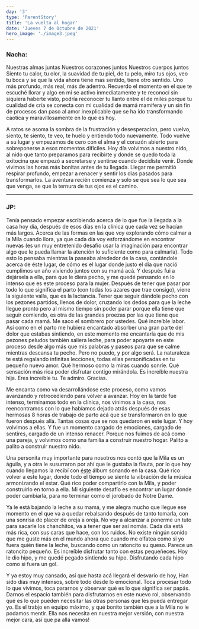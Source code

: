 ```yaml
---
day: '3'
type: 'ParentStory'
title: 'La vuelta al hogar'
date: 'Jueves 7 de Octubre de 2021'
hero_image: './image3.jpeg'
---
```


### Nacha:

Nuestras almas juntas
Nuestros corazones juntos
Nuestros cuerpos juntos
Siento tu calor, tu olor, la suavidad de tu piel, de tu pelo, miro tus ojos, veo tu boca y se que la vida ahora tiene mas sentido, tiene otro sentido. Uno más profundo, más real, más de adentro.
Recuerdo el momento en el que te escuché llorar y algo en mí se activo inmediatamente y te reconocí sin siquiera haberte visto, podría reconocer tu llanto entre el de miles porque tu cualidad de cría se conecta con mi cualidad de mamá mamífera y un sin fin de procesos dan paso al amor inexplicable que se ha ido transformando caotica y maravillosamente en lo que es hoy.

A ratos se asoma la sombra de la frustración y desesperacion, pero vuelvo, siento, te siento, te veo, te huelo y entiendo todo nuevamente. Todo vuelve a su lugar y empezamos de cero con el alma y el corazón abierto para sobreponerse a esos momentos difíciles.
Hoy día volvimos a nuestro nido, al nido que tanto preparamos para recibirte y donde se quedo toda la oxitocina que empezó a secretarse y sentirse cuando decidiste venir. Donde vivimos las horas más bonitas antes de tu llegada.
Llegar me permitió respirar profundo, empezar a renacer y sentir los días pasados para transformarlos.
La aventura recién comienza y solo se que sea lo que sea que venga, se que la ternura de tus ojos es el camino.

---

### JP:

Tenía pensado empezar escribiendo acerca de lo que fue la llegada a la casa hoy día, después de esos días en la clínica que cada vez se hacían más largos. Acerca de las formas en las que voy explorando cómo calmar a la Mila cuando llora, ya que cada día voy esforzándome en encontrar nuevas (es un muy entretenido desafío usar la imaginación para encontrar algo que le pueda llamar la atención lo suficiente como para calmarla). Todo esto lo pensaba mientras la paseaba alrededor de la casa, contándole acerca de éste lugar, de cómo es el lugar donde justo el día que nació cumplimos un año viviendo juntos con su mamá acá. Y después fui a dejársela a ella, para que le diera pecho, y me quedé pensando en lo intenso que es este proceso para la mujer. Después de tener que pasar por todo lo que significa el parto (con todas los azares que trae consigo), viene la siguiente valla, que es la lactancia. Tener que seguir dándole pecho con los pezones partidos, llenos de dolor, cruzando los dedos para que la leche llegue pronto pero al mismo tiempo sin poder parar porque ella tiene que seguir comiendo, es otra de las grandes proezas por las que tiene que pasar cada mamá. Me saco el sombrero por ustedes. Qué increíble labor. Así como en el parto me hubiera encantado absorber una gran parte del dolor que estabas sintiendo, en este momento me encantaría que de mis pezones peludos también saliera leche, para poder apoyarte en este proceso desde algo más que mis palabras y paseos para que se calme mientras descansa tu pecho. Pero no puedo, y por algo será. La naturaleza te está regalando infinitas lecciones, todas ellas personificadas en tu pequeño nuevo amor. Qué hermoso como la miras cuando sonríe. Qué sensación más rica poder disfrutar contigo mirándola. Es increíble nuestra hija. Eres increíble tu. Te admiro. Gracias.

Me encanta como va desarrollándose este proceso, como vamos avanzando y retrocediendo para volver a avanzar. Hoy en la tarde fue intenso, terminamos todo en la clínica, nos vinimos a la casa, nos reencontramos con lo que habíamos dejado atrás después de esas hermosas 8 horas de trabajo de parto acá que se transformaron en lo que fueron después allá. Tantas cosas que se nos quedaron en este lugar. Y hoy volvimos a ellas. Y fue un momento cargado de emociones, cargado de sentires, cargado de un intenso renacer. Porque nos fuimos de acá como una pareja, y volvimos como una familia a construir nuestro hogar. Palito a palito a construir nuestro nido.

Una personita muy importante para nosotros nos contó que la Mila es un águila, y a otra le susurraron por ahí que le gustaba la flauta, por lo que hoy cuando llegamos la recibí con [éste](https://open.spotify.com/album/7sD5u1lIxL8j7XZEvqIxa6?si=1557_oXSQbytT1SV8U6Zww&dl_branch=1) álbum sonando en la casa. Qué rico volver a este lugar, donde todo el tiempo se siente la vibración de la música armonizando el estar. Qué rico poder compartirlo con la Mila, y poder construirlo en torno a ella. Mi siguiente desafío es encontrar un lugar donde poder cambiarla, para no terminar como el jorobado de Notre Dame.

Ya le está bajando la leche a su mamá, y me alegra mucho que llegue ese momento en el que va a quedar rebalsando después de tanto tomarla, con una sonrisa de placer de oreja a oreja. No voy a alcanzar a ponerme un tuto para sacarle los chanchitos, va a tener que ser así nomás. Cada día está más rica, con sus caras que hace, con los ruidos. No existe ningún sonido que me guste más en el mundo ahora que cuando me olfatea como si yo fuera quién tiene la leche, buscando como un ratoncito su queso. Parece un ratoncito pequeño. Es increíble disfrutar tanto con estas pequeñeces. Hoy le dio hipo, y me quedé pegado sintiendo su hipo. Disfrutando cada hipo como si fuera un gol.

Y ya estoy muy cansado, así que hasta acá llegará el desvarío de hoy, Han sido días muy intensos, sobre todo desde lo emocional. Toca procesar todo lo que vivimos, toca pararnos y observar qué es lo que significa ser papás. Darnos el espacio también para disfrutarnos en este nuevo rol, observando qué es lo que pueden necesitar las otras personas que les pueda entregar yo. Es el trabjo en equipo máximo, y qué bonito también que a la Mila no le podamos mentir. Ella nos necesita en nuestra mejor versión, con nuestra mejor cara, así que pa allá vamos!
